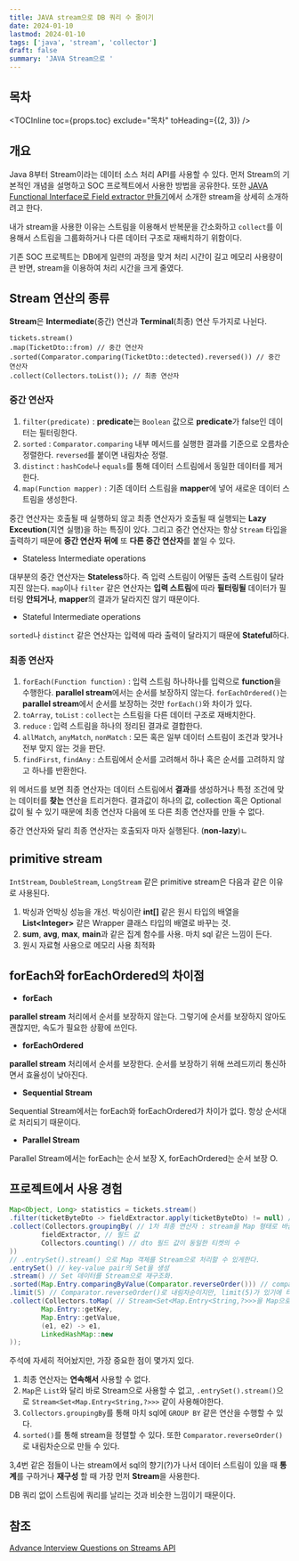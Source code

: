 ```yaml
---
title: JAVA stream으로 DB 쿼리 수 줄이기
date: 2024-01-10
lastmod: 2024-01-10
tags: ['java', 'stream', 'collector']
draft: false
summary: 'JAVA Stream으로 '
---
```


## 목차

<TOCInline toc={props.toc} exclude="목차" toHeading={(2, 3)} />

## 개요

Java 8부터 Stream이라는 데이터 소스 처리 API를 사용할 수 있다. 먼저 Stream의 기본적인 개념을 설명하고
SOC 프로젝트에서 사용한 방법을 공유한다.
또한 [JAVA Functional Interface로 Field extractor 만들기](/blog/java/java-functional-interface-field-extractor)에서
소개한 stream을 상세히 소개하려고 한다.

내가 stream을 사용한 이유는 스트림을 이용해서 반복문을 간소화하고 `collect`를 이용해서 스트림을 그룹화하거나 다른 데이터 구조로 재배치하기 위함이다.

기존 SOC 프로젝트는 DB에게 일련의 과정을 맞겨 처리 시간이 길고 메모리 사용량이 큰 반면, stream을 이용하여 처리 시간을 크게 줄였다.

## Stream 연산의 종류

**Stream**은 **Intermediate**(중간) 연산과 **Terminal**(최종) 연산 두가지로 나뉜다.

```java:Stream_예시
tickets.stream()
.map(TicketDto::from) // 중간 연산자
.sorted(Comparator.comparing(TicketDto::detected).reversed()) // 중간 연산자
.collect(Collectors.toList()); // 최종 연산자
```

### 중간 연산자

1. `filter(predicate)` : **predicate**는 `Boolean` 값으로 **predicate**가 false인 데이터는 필터링한다.
2. `sorted` : `Comparator.comparing` 내부 메서드를 실행한 결과를 기준으로 오름차순 정렬한다. `reversed`를 붙이면 내림차순 정렬.
3. `distinct` : `hashCode`나 `equals`를 통해 데이터 스트림에서 동일한 데이터를 제거한다.
4. `map(Function mapper)` : 기존 데이터 스트림을 **mapper**에 넣어 새로운 데이터 스트림을 생성한다.

중간 연산자는 호출될 때 실행하되 않고 최종 연산자가 호출될 때 실행되는 **Lazy Exceution**(지연 실행)을 하는 특징이 있다.
그리고 중간 연산자는 항상 `Stream` 타입을 출력하기 때문에 **중간 연산자** **뒤에** 또 **다른 중간 연산자**를 붙일 수 있다.

- Stateless Intermediate operations

대부분의 중간 연산자는 **Stateless**하다. 즉 입력 스트림이 어떻든 출력 스트림이 달라지진 않는다.
`map`이나 `filter` 같은 연산자는 **입력 스트림**에 따라 **필터링될** 데이터가 필터링 **안되거나**, **mapper**의 결과가 달라지진 않기 때문이다.

- Stateful Intermediate operations

`sorted`나 `distinct` 같은 연산자는 입력에 따라 출력이 달라지기 때문에 **Stateful**하다.

### 최종 연산자

1. `forEach(Function function)` : 입력 스트림 하나하나를 입력으로 **function**을 수행한다. **parallel stream**에서는 순서를 보장하지 않는다. `forEachOrdered()`는 **parallel stream**에서 순서를 보장하는 것만 `forEach()`와 차이가 있다.
2. `toArray`, `toList` : `collect`는 스트림을 다른 데이터 구조로 재배치한다.
3. `reduce` : 입력 스트림을 하나의 정리된 결과로 결합한다.
4. `allMatch`, `anyMatch`, `nonMatch` : 모든 혹은 일부 데이터 스트림이 조건과 맞거나 전부 맞지 않는 것을 판단.
5. `findFirst`, `findAny` : 스트림에서 순서를 고려해서 하나 혹은 순서를 고려하지 않고 하나를 반환한다.

위 메서드를 보면 최종 연산자는 데이터 스트림에서 **결과**를 생성하거나 특정 조건에 맞는 데이터를 **찾는** 연산을 트리거한다.
결과값이 하나의 값, collection 혹은 Optional 값이 될 수 있기 때문에 최종 연산자 다음에 또 다른 최종 연산자를 만들 수 없다.

중간 연산자와 달리 최종 연산자는 호출되자 마자 실행된다. (**non-lazy**)ㄴ

## primitive stream

`IntStream`, `DoubleStream`, `LongStream` 같은 primitive stream은 다음과 같은 이유로 사용된다.

1. 박싱과 언박싱 성능을 개선. 박싱이란 **int[]** 같은 원시 타입의 배열을 **List\<Integer\>** 같은 Wrapper 클래스 타입의 배열로 바꾸는 것.
2. **sum**, **avg**, **max**, **main**과 같은 집계 함수를 사용. 마치 sql 같은 느낌이 든다.
3. 원시 자료형 사용으로 메모리 사용 최적화

## forEach와 forEachOrdered의 차이점

- **forEach**

**parallel stream** 처리에서 순서를 보장하지 않는다. 그렇기에 순서를 보장하지 않아도 괜찮지만, 속도가 필요한 상황에 쓰인다.

- **forEachOrdered**

**parallel stream** 처리에서 순서를 보장한다. 순서를 보장하기 위해 쓰레드끼리 통신하면서 효율성이 낮아진다.

- **Sequential Stream**

Sequential Stream에서는 forEach와 forEachOrdered가 차이가 없다. 항상 순서대로 처리되기 때문이다.

- **Parallel Stream**

Parallel Stream에서는 forEach는 순서 보장 X, forEachOrdered는 순서 보장 O.

## 프로젝트에서 사용 경험

```java
Map<Object, Long> statistics = tickets.stream()
.filter(ticketByteDto -> fieldExtractor.apply(ticketByteDto) != null) // 그룹핑하고자 하는 dto의 필드가 null이면 제외
.collect(Collectors.groupingBy( // 1차 최종 연산자 : stream을 Map 형태로 바꿈.
        fieldExtractor, // 필드 값
        Collectors.counting() // dto 필드 값이 동일한 티켓의 수
))
// .entrySet().stream() 으로 Map 객체를 Stream으로 처리할 수 있게한다.
.entrySet() // key-value pair의 Set을 생성
.stream() // Set 데이터를 Stream으로 재구조화.
.sorted(Map.Entry.comparingByValue(Comparator.reverseOrder())) // comparingByValue는 정렬 기준이 value라는 것
.limit(5) // Comparator.reverseOrder()로 내림차순이지만, limit(5)가 있기에 티켓 수가 top-5인 데이터만 출력
.collect(Collectors.toMap( // Stream<Set<Map.Entry<String,?>>>을 Map으로 재구성
        Map.Entry::getKey,
        Map.Entry::getValue,
        (e1, e2) -> e1,
        LinkedHashMap::new
));
```

주석에 자세히 적어놨지만, 가장 중요한 점이 몇가지 있다.

1. 최종 연산자는 **연속해서** 사용할 수 없다.
2. `Map`은 `List`와 달리 바로 Stream으로 사용할 수 없고, `.entrySet().stream()`으로 `Stream<Set<Map.Entry<String,?>>>` 같이 사용해야한다.
3. `Collectors.groupingBy`를 통해 마치 sql에 `GROUP BY` 같은 연산을 수행할 수 있다.
4. `sorted()`를 통해 stream을 정렬할 수 있다. 또한 `Comparator.reverseOrder()`로 내림차순으로 만들 수 있다.

3,4번 같은 점들이 나는 stream에서 sql의 향기(?)가 나서 데이터 스트림이 있을 때 **통계**를 구하거나 **재구성** 할 때 가장 먼저 **Stream**을 사용한다.

DB 쿼리 없이 스트림에 쿼리를 날리는 것과 비슷한 느낌이기 때문이다.

## 참조

[Advance Interview Questions on Streams API](https://medium.com/@vikas.taank_40391/advance-interview-questions-on-streams-api-2e3ef18d398d)
